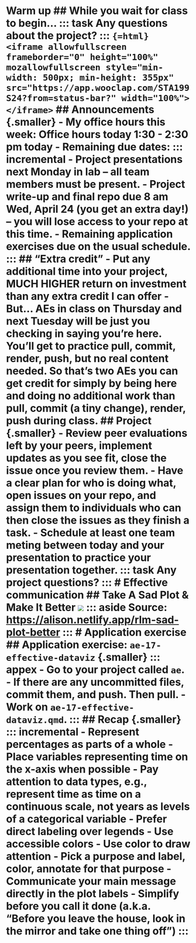 # Warm up ## While you wait for class to begin... ::: task Any questions about the project? ::: ```{=html} <iframe allowfullscreen frameborder="0" height="100%" mozallowfullscreen style="min-width: 500px; min-height: 355px" src="https://app.wooclap.com/STA199S24?from=status-bar?" width="100%"></iframe> ``` ## Announcements {.smaller} - My office hours this week: Office hours today 1:30 - 2:30 pm today - Remaining due dates: ::: incremental - Project presentations next Monday in lab -- all team members must be present. - Project write-up and final repo due 8 am Wed, April 24 (you get an extra day!) -- you will lose access to your repo at this time. - Remaining application exercises due on the usual schedule. ::: ## "Extra credit" - Put any additional time into your project, MUCH HIGHER return on investment than any extra credit I can offer - But... AEs in class on Thursday and next Tuesday will be just you checking in saying you're here. You'll get to practice pull, commit, render, push, but no real content needed. So that's two AEs you can get credit for simply by being here and doing no additional work than pull, commit (a tiny change), render, push during class. ## Project {.smaller} - Review peer evaluations left by your peers, implement updates as you see fit, close the issue once you review them. - Have a clear plan for who is doing what, open issues on your repo, and assign them to individuals who can then close the issues as they finish a task. - Schedule at least one team meting between today and your presentation to practice your presentation together. ::: task Any project questions? ::: # Effective communication ## Take A Sad Plot & Make It Better ![](images/sad-plot-to-better.gif) ::: aside Source: [https://alison.netlify.app/rlm-sad-plot-better](alison.netlify.app/rlm-sad-plot-better) ::: # Application exercise ## Application exercise: `ae-17-effective-dataviz` {.smaller} ::: appex - Go to your project called `ae`. - If there are any uncommitted files, commit them, and push. Then pull. - Work on `ae-17-effective-dataviz.qmd`. ::: ## Recap {.smaller} ::: incremental - Represent percentages as parts of a whole - Place variables representing time on the x-axis when possible - Pay attention to data types, e.g., represent time as time on a continuous scale, not years as levels of a categorical variable - Prefer direct labeling over legends - Use accessible colors - Use color to draw attention - Pick a purpose and label, color, annotate for that purpose - Communicate your main message directly in the plot labels - Simplify before you call it done (a.k.a. "Before you leave the house, look in the mirror and take one thing off") :::